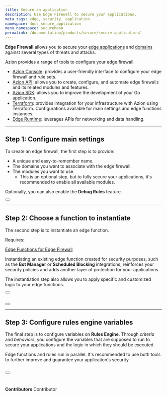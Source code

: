 ```yaml
---
title: Secure an application
description: Use Edge Firewall to secure your applications.
meta_tags: edge, security, application
namespace: docs_secure_application
menu_namespace: secureMenu
permalink: /documentation/products/secure/secure-application/
---
```



**Edge Firewall** allows you to secure your [edge applications](/en/documentation/products/guides/build/build-an-application/) and [domains](/en/documentation/products/guides/configure-a-domain/) against several types of threats and attacks.

Azion provides a range of tools to configure your edge firewall:

- [Azion Console](https://console.azion.com/): provides a user-friendly interface to configure your edge firewall and rule sets.
- [Azion API](https://api.azion.com/#00268e07-463f-4de1-9b45-ceeab187bf19): allows you to create, configure, and automate edge firewalls and its related modules and features.
- [Azion SDK](/en/documentation/products/secure/automate/sdk/): allows you to improve the development of your Go application.
- [Terraform](/en/documentation/products/secure/automate/terraform/): provides integration for your infrastructure with Azion using Terraform. Configurations available for main settings and edge functions instances.
- [Edge Runtime](/en/documentation/products/secure/automate/functions/): leverages APIs for networking and data handling.

---

## Step 1: Configure main settings

To create an edge firewall, the first step is to provide:

- A unique and easy-to-remember name.
- The domains you want to associate with the edge firewall.
- The modules you want to use.
    - This is an optional step, but to fully secure your applications, it's recommended to enable all available modules.

Optionally, you can also enable the **Debug Rules** feature.

<Button href="/en/documentation/products/guides/secure/edge-firewall-configure-main-settings/" text="go to configure main settings guide" variant="secondary"></Button>

---

## Step 2: Choose a function to instantiate

The second step is to instantiate an edge function.

Requires:

<Badge variant="accent">[Edge Functions for Edge Firewall](/en/documentation/products/secure/edge-firewall/edge-functions/)</Badge>

Instantiating an existing edge function created for security purposes, such as the **Bot Manager** or **Scheduled Blocking** integrations, reinforces your security policies and adds another layer of protection for your applications.

The instantiation step also allows you to apply specific and customized logic to your edge functions.

<Button href="/en/documentation/products/guides/secure/instantiate-edge-functions/" text="go to instantiate edge functions guide" variant="secondary"></Button> <br></br>

<Button href="/en/documentation/products/guides/secure/manage-bots/" text="go to manage bots guide" variant="secondary"></Button>

---

## Step 3: Configure rules engine variables

The final step is to configure variables on **Rules Engine**. Through *criteria* and *behaviors*, you configure the variables that are supposed to run to secure your applications and the logic in which they should be executed.

Edge functions and rules run in parallel. It's recommended to use both tools to further improve and guarantee your application's security.

<Button href="/en/documentation/products/guides/secure/work-with-rules-engine/" text="go to work with rules engine guide" variant="secondary"></Button>
<br /><br />
---

**Contributors** <ContributorList>Contributor</ContributorList>
